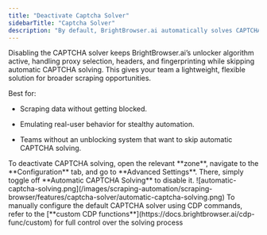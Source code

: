 ```yaml
---
title: "Deactivate Captcha Solver"
sidebarTitle: "Captcha Solver"
description: "By default, BrightBrowser.ai automatically solves CAPTCHAs as part of its proxy unblocking system, ensuring seamless requests."
---
```


Disabling the CAPTCHA solver keeps BrightBrowser.ai’s unlocker algorithm active, handling proxy selection, headers, and fingerprinting while skipping automatic CAPTCHA solving. This gives your team a lightweight, flexible solution for broader scraping opportunities.

Best for:

* Scraping data without getting blocked.

* Emulating real-user behavior for stealthy automation.

* Teams without an unblocking system that want to skip automatic CAPTCHA solving.

<Accordion title="How to start?">
  To deactivate CAPTCHA solving, open the relevant **zone**, navigate to the **Configuration** tab, and go to **Advanced Settings**. There, simply toggle off **Automatic CAPTCHA Solving** to disable it.

  <Frame>
    ![automatic-captcha-solving.png](/images/scraping-automation/scraping-browser/features/captcha-solver/automatic-captcha-solving.png)
  </Frame>
</Accordion>

<Note>
  To manually configure the default CAPTCHA solver using CDP commands, refer to the [**custom CDP functions**](https://docs.brightbrowser.ai/cdp-func/custom) for full control over the solving process
</Note>